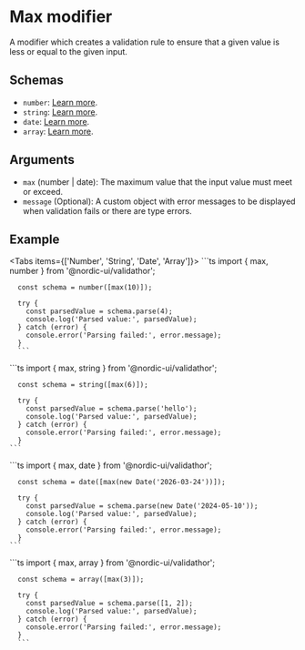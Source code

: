# Max modifier

A modifier which creates a validation rule to ensure that a given value is less or equal to the given input.

## Schemas

- `number`: [Learn more](/schemas/number).
- `string`: [Learn more](/schemas/string).
- `date`: [Learn more](/schemas/date).
- `array`: [Learn more](/schemas/array).

## Arguments

- `max` (number | date): The maximum value that the input value must meet or exceed.
- `message` (Optional): A custom object with error messages to be displayed when validation fails or there are type errors.

## Example


<Tabs items={['Number', 'String', 'Date', 'Array']}>
  <Tab>
    ```ts
      import { max, number } from '@nordic-ui/validathor';

      const schema = number([max(10)]);

      try {
        const parsedValue = schema.parse(4);
        console.log('Parsed value:', parsedValue);
      } catch (error) {
        console.error('Parsing failed:', error.message);
      }
      ```
  </Tab>
  <Tab>
    ```ts
      import { max, string } from '@nordic-ui/validathor';

      const schema = string([max(6)]);

      try {
        const parsedValue = schema.parse('hello');
        console.log('Parsed value:', parsedValue);
      } catch (error) {
        console.error('Parsing failed:', error.message);
      }
    ```
  </Tab>
  <Tab>
    ```ts
      import { max, date } from '@nordic-ui/validathor';

      const schema = date([max(new Date('2026-03-24'))]);

      try {
        const parsedValue = schema.parse(new Date('2024-05-10'));
        console.log('Parsed value:', parsedValue);
      } catch (error) {
        console.error('Parsing failed:', error.message);
      }
    ```
  </Tab>
  <Tab>
    ```ts
      import { max, array } from '@nordic-ui/validathor';

      const schema = array([max(3)]);

      try {
        const parsedValue = schema.parse([1, 2]);
        console.log('Parsed value:', parsedValue);
      } catch (error) {
        console.error('Parsing failed:', error.message);
      }
      ```
  </Tab>
</Tabs>